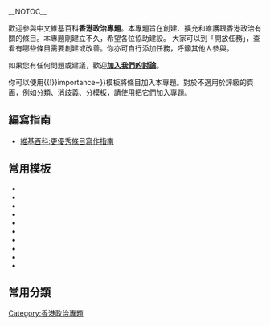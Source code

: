 {{維基專題狀態|active|style=display: none;}}
{{shortcut|PJ:HKP|PJ:HKPolitics}}
__NOTOC__
{{WikiProject:香港政治/Tab header}}

歡迎參與中文維基百科'''香港政治專題'''。本專題旨在創建、擴充和維護跟香港政治有關的條目。本專題剛建立不久，希望各位協助建設。
大家可以到「開放任務」，查看有哪些條目需要創建或改善。你亦可自行添加任務，呼籲其他人參與。

如果您有任何問題或建議，歡迎'''[[WikiProject_talk:香港政治|加入我們的討論]]'''。

{{WikiProject:香港政治/條目計數}}
{{Articles by Quality|topic=香港政治|project=香港政治|format=toc}}
{{Articles by Importance|topic=香港政治|project=香港政治|format=toc}}
{{ArticleAlertbotSubscription|sub=條目狀態通告}}

你可以使用{{tl|香港政治專題|class{{=}}{{!}}importance=}}模板將條目加入本專題。對於不適用於評級的頁面，例如分類、消歧義、分模板，請使用{{tl|香港政治專題}}把它們加入專題。

== 編寫指南 ==
*[[維基百科:更優秀條目寫作指南|維基百科:更優秀條目寫作指南]]

== 常用模板 ==
*{{tl|香港雙普選}}
*{{tl|香港政黨}}
*{{tl|香港逃犯條例爭議}}
*{{tl|香港逃犯條例爭議/簡化版}}
*{{tl|香港選舉}}
*{{tl|香港行政長官選舉}}
*{{tl|香港立法會選舉}}
*{{tl|香港區議會選舉}}
*{{tl|香港區議會}}
*{{tl|香港區議會選區}}

== 常用分類 ==

[[Category:香港政治專題|Category:香港政治專題]]